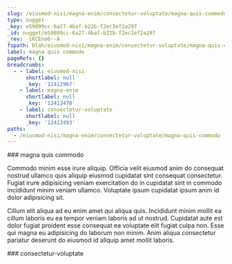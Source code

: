 ```yaml
---
slug: /eiusmod-nisi/magna-enim/consectetur-voluptate/magna-quis-commodo
type: nugget
_key: e59899cc-6a27-4baf-b22b-f2ec1ef2a297
_id: nugget/e59899cc-6a27-4baf-b22b-f2ec1ef2a297
_rev: _iKCEno6--A
fspath: blah/eiusmod-nisi/magna-enim/consectetur-voluptate/magna-quis-commodo.md
label: magna quis commodo
pageRefs: {}
breadcrumbs:
  - - label: eiusmod-nisi
      shortlabel: null
      _key: '12412967'
    - label: magna-enim
      shortlabel: null
      _key: '12413470'
    - label: consectetur-voluptate
      shortlabel: null
      _key: '12413493'
paths:
  - /eiusmod-nisi/magna-enim/consectetur-voluptate/magna-quis-commodo
---
```


<NuggetArea>
<Nugget slug="/eiusmod-nisi/magna-enim/consectetur-voluptate/magna-quis-commodo" type="nugget" _key="e59899cc-6a27-4baf-b22b-f2ec1ef2a297" _id="nugget/e59899cc-6a27-4baf-b22b-f2ec1ef2a297" _rev="_iKCEno6--A" fspath="blah/eiusmod-nisi/magna-enim/consectetur-voluptate/magna-quis-commodo.md" label="magna quis commodo" paths="/eiusmod-nisi/magna-enim/consectetur-voluptate/magna-quis-commodo">
<NuggetBody>
### magna quis commodo

Commodo minim esse irure aliquip. Officia velit eiusmod anim do consequat nostrud ullamco quis aliquip eiusmod cupidatat sint consequat consectetur. Fugiat irure adipisicing veniam exercitation do in cupidatat sint in commodo incididunt minim veniam ullamco. Voluptate ipsum cupidatat ipsum anim id dolor adipisicing sit.

Cillum elit aliqua ad eu enim amet qui aliqua quis. Incididunt minim mollit ea cillum laboris eu ea tempor veniam laboris ad ut nostrud. Cupidatat aute est dolor fugiat proident esse consequat ea voluptate elit fugiat culpa non. Esse qui magna eu adipisicing do laborum non minim. Anim aliqua consectetur pariatur deserunt do eiusmod id aliquip amet mollit laboris.

</NuggetBody>
<Breadcrumbs>
<Crumbs>
<Crumb _key="12412967" label="eiusmod-nisi" /><Crumb _key="12413470" label="magna-enim" /><Crumb _key="12413493" label="consectetur-voluptate" />
</Crumbs>
</Breadcrumbs>
</Nugget>

<NuggetsInbound>
</NuggetsInbound>
<NuggetsOutbound>
</NuggetsOutbound>
</NuggetArea>
<PassagesInbound>
<Passage direction="inbound" type="passage" _key="12413493" _id="passage/12413493" _rev="_iKCEno6---" label="consectetur-voluptate" passage="consectetur-voluptate" fspath="blah/eiusmod-nisi/magna-enim/consectetur-voluptate" paths="/eiusmod-nisi/magna-enim/consectetur-voluptate" slug="/eiusmod-nisi/magna-enim/consectetur-voluptate">
<NuggetBody>
### consectetur-voluptate

</NuggetBody>
<Breadcrumbs>
<Crumbs>
<Crumb _key="12412967" label="eiusmod-nisi" /><Crumb _key="12413470" label="magna-enim" />
</Crumbs>
</Breadcrumbs>
</Passage>

</PassagesInbound>
<PassagesOutbound>
</PassagesOutbound>